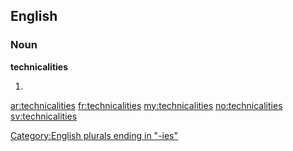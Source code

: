 ==English==

===Noun===
'''technicalities'''

# {{plural of|[[technicality]]}}

[[Category:English plurals ending in "-ies"]]

[[ar:technicalities]]
[[fr:technicalities]]
[[my:technicalities]]
[[no:technicalities]]
[[sv:technicalities]]